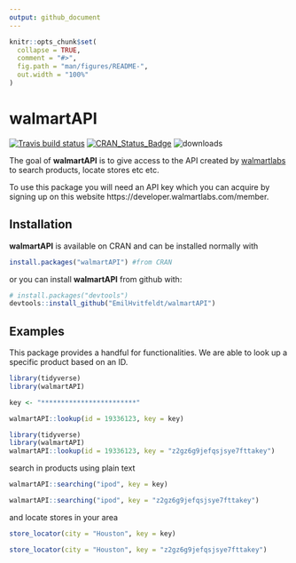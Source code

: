 ```yaml
---
output: github_document
---
```


<!-- README.md is generated from README.Rmd. Please edit that file -->

```r
knitr::opts_chunk$set(
  collapse = TRUE,
  comment = "#>",
  fig.path = "man/figures/README-",
  out.width = "100%"
)
```

# walmartAPI

[![Travis build status](https://travis-ci.org/EmilHvitfeldt/walmartAPI.svg?branch=master)](https://travis-ci.org/EmilHvitfeldt/walmartAPI) [![CRAN_Status_Badge](http://www.r-pkg.org/badges/version/walmartAPI)](https://cran.r-project.org/package=walmartAPI)
![downloads](http://cranlogs.r-pkg.org/badges/grand-total/walmartAPI)

The goal of **walmartAPI** is to give access to the API created by [walmartlabs](https://developer.walmartlabs.com/) to search products, locate stores etc etc.

To use this package you will need an API key which you can acquire by signing up on this website https://developer.walmartlabs.com/member.

## Installation

**walmartAPI** is available on CRAN and can be installed normally with 

```r
install.packages("walmartAPI") #from CRAN 
``` 
or you can install **walmartAPI** from github with:

```r
# install.packages("devtools")
devtools::install_github("EmilHvitfeldt/walmartAPI")
```

## Examples

This package provides a handful for functionalities. We are able to look up a specific product based on an ID.

```r
library(tidyverse)
library(walmartAPI)

key <- "************************"

walmartAPI::lookup(id = 19336123, key = key)
```

```r
library(tidyverse)
library(walmartAPI)
walmartAPI::lookup(id = 19336123, key = "z2gz6g9jefqsjsye7fttakey")
```

search in products using plain text

```r
walmartAPI::searching("ipod", key = key)
```

```r
walmartAPI::searching("ipod", key = "z2gz6g9jefqsjsye7fttakey")
```

and locate stores in your area

```r
store_locator(city = "Houston", key = key)
```

```r
store_locator(city = "Houston", key = "z2gz6g9jefqsjsye7fttakey")
```
